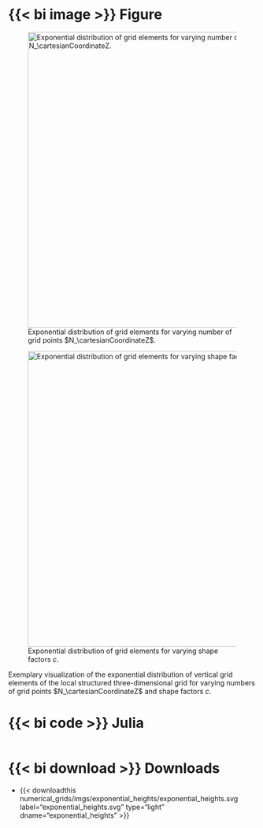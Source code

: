 ::: {.panel-tabset .column-page-right}

# {{< bi image >}} Figure

::: {#fig-exponential_heights layout-ncol=2}
![Exponential distribution of grid elements for varying number of grid points $N_\cartesianCoordinateZ$.](/documentation/fundamentals/numerical_grids/imgs/exponential_heights/exponential_heights.svg){#fig-exponential_heights_N width="600px"}

![Exponential distribution of grid elements for varying shape factors $c$.](/documentation/fundamentals/numerical_grids/imgs/exponential_heights/slope_factor.svg){#fig-exponential_heights_c width="600px"}

Exemplary visualization of the exponential distribution of vertical grid elements of the local structured three-dimensional grid for varying numbers of grid points $N_\cartesianCoordinateZ$ and shape factors $c$. 
:::

# {{< bi code >}} Julia
```julia
```

# {{< bi download >}} Downloads

* {{< downloadthis numerical_grids/imgs/exponential_heights/exponential_heights.svg label="exponential_heights.svg" type="light" dname="exponential_heights" >}} 

:::